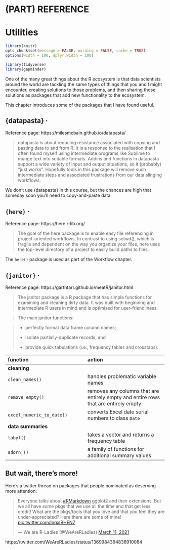 # (PART) REFERENCE {-} 

<!-- 
This file by Martin Monkman 
is licensed under a Creative Commons Attribution 4.0 International License
https://creativecommons.org/licenses/by/4.0/  
-->


# Utilities {#utilities}


```r
library(knitr)
opts_chunk$set(message = FALSE, warning = FALSE, cache = TRUE)
options(width = 100, dplyr.width = 100)

library(tidyverse)
library(gapminder)
```

One of the many great things about the R ecosystem is that data scientists around the world are tackling the same types of things that you and I might encounter, creating solutions to those problems, and then sharing those solutions as packages that add new functionality to the ecosystem.

This chapter introduces some of the packages that I have found useful.





## {datapasta}  ·

Reference page: https://milesmcbain.github.io/datapasta/

> datapasta is about reducing resistance associated with copying and pasting data to and from R. It is a response to the realisation that I often found myself using intermediate programs like Sublime to munge text into suitable formats. Addins and functions in datapasta support a wide variety of input and output situations, so it (probably) “just works”. Hopefully tools in this package will remove such intermediate steps and associated frustrations from our data slinging workflows.

We don't use {datapasta} in this course, but the chances are high that someday soon you'll need to copy-and-paste data.



## `{here}`  ·

Reference page: https://here.r-lib.org/

> The goal of the here package is to enable easy file referencing in project-oriented workflows. In contrast to using setwd(), which is fragile and dependent on the way you organize your files, here uses the top-level directory of a project to easily build paths to files.

The `here()` package is used as part of the Workflow chapter.



## `{janitor}`  ·

Reference page: https://garthtarr.github.io/meatR/janitor.html

> The janitor package is a R package that has simple functions for examining and cleaning dirty data. It was built with beginning and intermediate R users in mind and is optimised for user-friendliness.

> The main janitor functions:

>* perfectly format data frame column names;
>
>* isolate partially-duplicate records; and
>
>* provide quick tabulations (i.e., frequency tables and crosstabs).


| function | action |
| :-- | :-- |
| **cleaning** |  |
| `clean_names()` | handles problematic variable names |
| `remove_empty()` | removes any columns that are entirely empty and entire rows that are entirely empty |
| `excel_numeric_to_date()` | converts Excel date serial numbers to class `Date` |
| **data summaries** |  |
| `tabyl()` |  takes a vector and returns a frequency table |
| `adorn_()` | a family of functions for additional summary values |



## But wait, there's more!

Here's a twitter thread on packages that people nominated as deserving more attention:

<blockquote class="twitter-tweet"><p lang="en" dir="ltr">Everyone talks about <a href="https://twitter.com/hashtag/RMarkdown?src=hash&amp;ref_src=twsrc%5Etfw">#RMarkdown</a> ggplot2 and their extensions. But we all have some pkgs that we use all the time and that get less credit! What are the pkgs/tools that you love and that you feel they are under-appreciated? Here there are some of mine! <a href="https://t.co/lnqxIBHEN7">pic.twitter.com/lnqxIBHEN7</a></p>&mdash; We are R-Ladies (@WeAreRLadies) <a href="https://twitter.com/WeAreRLadies/status/1369984394836910084?ref_src=twsrc%5Etfw">March 11, 2021</a></blockquote> <script async src="https://platform.twitter.com/widgets.js" charset="utf-8"></script>

https://twitter.com/WeAreRLadies/status/1369984394836910084
